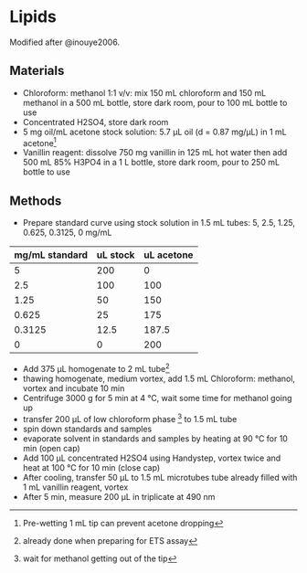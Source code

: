 # Lipids {#lipids}

Modified after @inouye2006.

## Materials
-	Chloroform: methanol 1:1 v/v: mix 150 mL chloroform and 150 mL methanol in a 500 mL bottle, store dark room, pour to 100 mL bottle to use
-	Concentrated H2SO4, store dark room
-	5 mg oil/mL acetone stock solution: 5.7 μL oil (d = 0.87 mg/μL) in 1 mL acetone^[Pre-wetting 1 mL tip can prevent acetone dropping] 
-	Vanillin reagent: dissolve 750 mg vanillin in 125 mL hot water then add 500 mL 85% H3PO4 in a 1 L bottle, store dark room, pour to 250 mL bottle to use

## Methods
-	Prepare standard curve using stock solution in 1.5 mL tubes: 5, 2.5, 1.25, 0.625, 0.3125, 0 mg/mL 

| mg/mL standard | uL stock | uL acetone |
|-------------|----------|--------------------------|
| 5        | 200      | 0                        |
| 2.5         | 100      | 100                      |
| 1.25         | 50       | 150                      |
| 0.625         | 25       | 175                      |
| 0.3125          | 12.5     | 187.5                    |
| 0        | 0     | 200                   |

-	Add 375 μL homogenate to 2 mL tube^[already done when preparing for ETS assay]
-	thawing homogenate, medium vortex, add 1.5 mL Chloroform: methanol, vortex and incubate 10 min
-	Centrifuge 3000 g for 5 min at 4 °C, wait some time for methanol going up
-	transfer 200 μL of low chloroform phase ^[wait for methanol getting out of the tip] to 1.5 mL tube
-	spin down standards and samples
-	evaporate solvent in standards and samples by heating at 90 °C for 10 min (open cap)
-	Add 100 μL concentrated H2SO4 using Handystep, vortex twice and heat at 100 °C for 10 min (close cap)
-	After cooling, transfer 50 μL to 1.5 mL microtubes tube already filled with 1 mL vanillin reagent, vortex
-	After 5 min, measure 200 μL in triplicate at 490 nm
